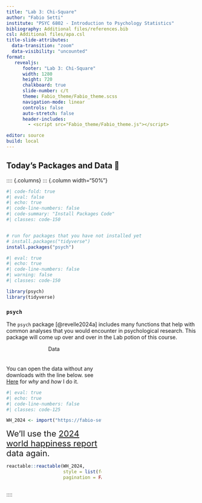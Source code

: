 ```yaml
---
title: "Lab 3: Chi-Square"
author: "Fabio Setti"
institute: "PSYC 6802 - Introduction to Psychology Statistics"
bibliography: Additional files/references.bib
csl: Additional files/apa.csl
title-slide-attributes:
  data-transition: "zoom"
  data-visibility: "uncounted"
format:
   revealjs:
      footer: "Lab 3: Chi-Square"
      width: 1280
      height: 720
      chalkboard: true
      slide-number: c/t 
      theme: Fabio_theme/Fabio_theme.scss
      navigation-mode: linear
      controls: false
      auto-stretch: false
      header-includes:
        - <script src="Fabio_theme/Fabio_theme.js"></script>

editor: source
build: local
---
```



## Today's Packages and Data 🤗

:::: {.columns}
::: {.column width="50%"}

```r
#| code-fold: true
#| eval: false
#| echo: true
#| code-line-numbers: false
#| code-summary: "Install Packages Code"
#| classes: code-150


# run for packages that you have not installed yet
# install.packages("tidyverse")
install.packages("psych")
```

```r
#| eval: true
#| echo: true
#| code-line-numbers: false
#| warning: false
#| classes: code-150

library(psych)
library(tidyverse)
```

::: {.panel-tabset}
### `psych`

The `psych` package [@revelle2024a] includes many functions that help with common analyses that you would encounter in psychological research. This package will come up over and over in the Lab potion of this course. 

:::

::: {.column width="50%"}

<center style="padding-bottom: 21px;"> [Data]{.data-title} </center>

You can open the data without any downloads with the line below. see [Here](https://fabio-setti.netlify.app/psyc7804/slides%20files/lab%201#/how-i-will-fix-everyones-working-directory-issues){target="_blank"} for *why* and *how* I do it. 
 
```r
#| eval: true
#| echo: true 
#| code-line-numbers: false
#| classes: code-125

WH_2024 <- import("https://fabio-setti.netlify.app/data/World_happiness_2024.csv")
```

<div style="font-size: 22px"> We'll use the [2024 world happiness report](https://www.worldhappiness.report/ed/2024){target="_blank"} data again. </div>

```r
reactable::reactable(WH_2024,
                     style = list(fontFamily = "Work Sans, sans-serif", fontSize = "1rem"),
                     pagination = FALSE, highlight = TRUE, height = 300)
```

:::
::::



